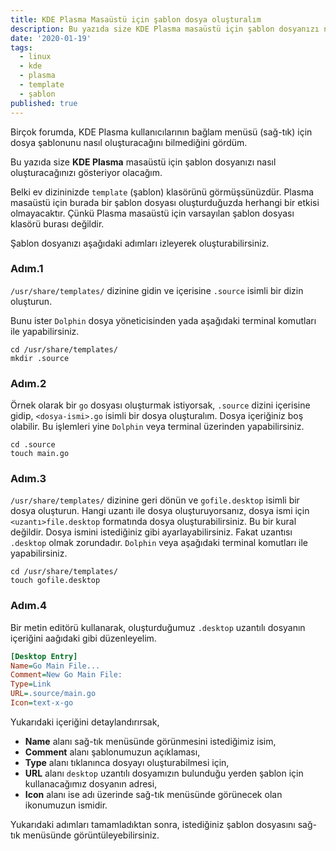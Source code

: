 ```yaml
---
title: KDE Plasma Masaüstü için şablon dosya oluşturalım
description: Bu yazıda size KDE Plasma masaüstü için şablon dosyanızı nasıl oluşturacağınızı gösteriyor olacağım.
date: '2020-01-19'
tags:
  - linux
  - kde
  - plasma
  - template
  - şablon
published: true
---
```


Birçok forumda, KDE Plasma kullanıcılarının bağlam menüsü (sağ-tık) için dosya şablonunu nasıl oluşturacağını
bilmediğini gördüm.

Bu yazıda size **KDE Plasma** masaüstü için şablon dosyanızı nasıl oluşturacağınızı gösteriyor olacağım.

Belki ev dizininizde `template` (şablon) klasörünü görmüşsünüzdür. Plasma masaüstü için burada bir şablon dosyası
oluşturduğuzda herhangi bir etkisi olmayacaktır. Çünkü Plasma masaüstü için varsayılan şablon dosyası klasörü burası
değildir.

Şablon dosyanızı aşağıdaki adımları izleyerek oluşturabilirsiniz.

### Adım.1

`/usr/share/templates/` dizinine gidin ve içerisine `.source` isimli bir dizin oluşturun.

Bunu ister `Dolphin` dosya yöneticisinden yada aşağıdaki terminal komutları ile yapabilirsiniz.

```shell
cd /usr/share/templates/
mkdir .source
```

### Adım.2

Örnek olarak bir `go` dosyası oluşturmak istiyorsak, `.source` dizini içerisine gidip, `<dosya-ismi>.go` isimli bir
dosya oluşturalım. Dosya içeriğiniz boş olabilir. Bu işlemleri yine `Dolphin` veya terminal üzerinden yapabilirsiniz.

```shell
cd .source
touch main.go
```

### Adım.3

`/usr/share/templates/` dizinine geri dönün ve `gofile.desktop` isimli bir dosya oluşturun. Hangi uzantı ile dosya
oluşturuyorsanız, dosya ismi için `<uzantı>file.desktop` formatında dosya oluşturabilirsiniz. Bu bir kural değildir.
Dosya ismini istediğiniz gibi ayarlayabilirsiniz. Fakat uzantısı `.desktop` olmak zorundadır.
`Dolphin` veya aşağıdaki terminal komutları ile yapabilirsiniz.

```shell
cd /usr/share/templates/
touch gofile.desktop
```

### Adım.4

Bir metin editörü kullanarak, oluşturduğumuz `.desktop` uzantılı dosyanın içeriğini aağıdaki gibi düzenleyelim.

```ini
[Desktop Entry]
Name=Go Main File...
Comment=New Go Main File:
Type=Link
URL=.source/main.go
Icon=text-x-go
```

Yukarıdaki içeriğini detaylandırırsak,

- **Name** alanı sağ-tık menüsünde görünmesini istediğimiz isim,
- **Comment** alanı şablonumuzun açıklaması,
- **Type** alanı tıklanınca dosyayı oluşturabilmesi için,
- **URL** alanı `desktop` uzantılı dosyamızın bulunduğu yerden şablon için kullanacağımız dosyanın adresi,
- **Icon** alanı ise adı üzerinde sağ-tık menüsünde görünecek olan ikonumuzun ismidir.

Yukarıdaki adımları tamamladıktan sonra, istediğiniz şablon dosyasını sağ-tık menüsünde görüntüleyebilirsiniz.